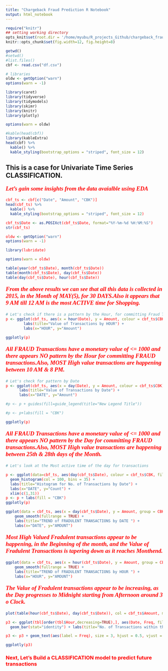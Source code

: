 ```yaml
---
title: "Chargeback Fraud Prediction R Notebook"
output: html_notebook
---
```


```r
require("knitr")
## setting working directory
opts_knit$set(root.dir = '/home/myubu/R_projects_Github/chargeback_fraud_prediction')
knitr::opts_chunk$set(fig.width=12, fig.height=8)  
```


```r
getwd()
#setwd()
#list.files()
cbf <- read.csv("df.csv")
```


```r
# libraries
oldw <- getOption("warn")
options(warn = -1)

library(caret)
library(tidyverse)
library(tidymodels)
library(skimr)
library(knitr)
library(plotly)

options(warn = oldw)
```


```r
#kable(head(cbf))
library(kableExtra)
head(cbf) %>%
  kable() %>%
  kable_styling(bootstrap_options = "striped", font_size = 12)
```


## This is a case for Univariate Time Series CLASSIFICATION.

<span style="color:red"><p style="font-family: times, serif; font-size:14pt; font-style:italic">**Let's gain some insights from the data avaialble using EDA** </p></span>
 
```r
cbf_ts <- cbf[c("Date", "Amount", "CBK")]
head(cbf_ts) %>%
  kable() %>%
  kable_styling(bootstrap_options = "striped", font_size = 12)
```
 
```r
cbf_ts$Date <- as.POSIXct(cbf_ts$Date, format="%Y-%m-%d %H:%M:%S")
str(cbf_ts)
```

```r
oldw <- getOption("warn")
options(warn = -1)

library(lubridate)

options(warn = oldw)

table(year(cbf_ts$Date), month(cbf_ts$Date))
table(month(cbf_ts$Date), day(cbf_ts$Date))
table(day(cbf_ts$Date), hour(cbf_ts$Date))
```

<span style="color:red"><p style="font-family: times, serif; font-size:14pt; font-style:italic">**From the above results we can see that all this data is collected in 2015, in the Month of MAY(5), for 30 DAYS.Also it appears that 9 AM till 12 AM is the most ACTIVE time for Shopping.**</p></span>

```r
# Let's check if there is a pattern by the Hour, for committing Fraud Transactions
p <- ggplot(cbf_ts, aes(x = hour(Date), y = Amount, colour = cbf_ts$CBK)) + geom_point() +
        labs(title="Value of Transactions by HOUR") +
        labs(x="HOUR", y="Amount") 

ggplotly(p)
```

<span style="color:red"><p style="font-family: times, serif; font-size:14pt; font-style:italic">**All FRAUD Transactions have a monetary value of <= 1000 and there appears NO pattern by the Hour for committing FRAUD transactions.Also, MOST High value transactions are happening between 10 AM & 8 PM.**</p></span>

```r
# Let's check for pattern by Date
p <- ggplot(cbf_ts, aes(x = day(Date), y = Amount, colour = cbf_ts$CBK)) + geom_point() + 
      labs(title="Value of Transactions by Date") +
      labs(x="DATE", y="Amount") 

#p <- p + guides(fill=guide_legend(title="New Legend Title"))

#p <- p+labs(fill = "CBK")

ggplotly(p)
```


<span style="color:red"><p style="font-family: times, serif; font-size:14pt; font-style:italic">**All FRAUD Transactions have a monetary value of <= 1000 and there appears NO pattern by the Day for committing FRAUD transactions.Also, MOST High value transactions are happening between 25th & 28th days of the Month.**</p></span>


```r
# Let's look at the Most active time of the day for transactions

p <- ggplot(data=cbf_ts, aes(day(cbf_ts$Date), colour = cbf_ts$CBK, fill = cbf_ts$CBK)) + 
  geom_histogram(col = 100, bins = 35) +
  labs(title="Histogram for No. of Transactions by Date") +
  labs(x="DATE", y="Count") + 
  xlim(c(1,31))
p <- p + labs(fill = "CBK") 
ggplotly(p)
```

```r
ggplot(data = cbf_ts, aes(x = day(cbf_ts$Date), y = Amount, group = CBK, colour = CBK)) +
    geom_smooth(fullrange = TRUE) +
    labs(title="TREND of FRADULENT TRANSACTIONS by DATE ") +
    labs(x="DATE", y="AMOUNT")
```

<span style="color:red"><p style="font-family: times, serif; font-size:14pt; font-style:italic">**Most High Valued Fradulent transactions appear to be happening, in the Beginning of the month, and the Value of Fradulent Transactions is tapering down as it reaches Monthend. **</p></span>

```r
ggplot(data = cbf_ts, aes(x = hour(cbf_ts$Date), y = Amount, group = CBK, colour = CBK)) +
    geom_smooth(fullrange = TRUE) +
    labs(title="TREND of FRADULENT TRANSACTIONS by HOUR ") +
    labs(x="HOUR", y="AMOUNT")
```


<span style="color:red"><p style="font-family: times, serif; font-size:14pt; font-style:italic; colour: red"> **The Value of Fradulent transactions appear to be increasing, as the Day progresses to Midnight starting from Afternoon around 3 o Clock.** </p></span>

```r
plot(table(hour(cbf_ts$Date), day(cbf_ts$Date)), col = cbf_ts$Amount, main = "Transaction by Hour & Date")

```





```r
p3 <- ggplot(tbl[order(tbl$Hour,decreasing=TRUE),], aes(Date, Freq, fill = Hour))+
  geom_bar(stat="identity") + labs(title="No. of Transactions within the Hour by DAY")

p3 <- p3 + geom_text(aes(label = Freq), size = 3, hjust = 0.5, vjust = 3, position = "stack") 

ggplotly(p3)

```

### Next, Let's Build a CLASSIFICATION model to predict future transactions